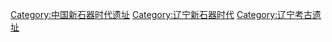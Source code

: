 [[Category:中国新石器时代遗址|Category:中国新石器时代遗址]]
[[Category:辽宁新石器时代|Category:辽宁新石器时代]]
[[Category:辽宁考古遗址|Category:辽宁考古遗址]]